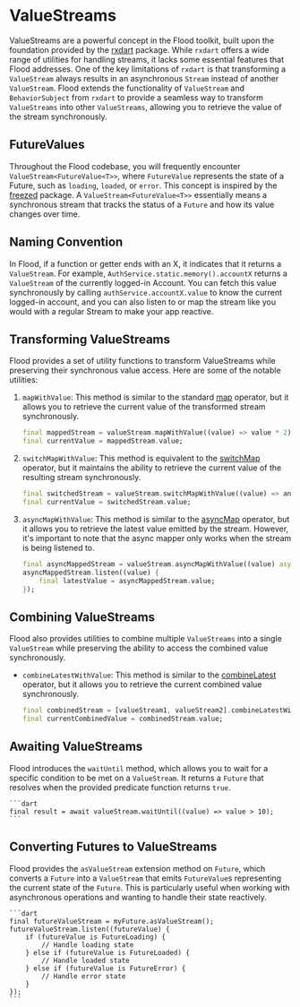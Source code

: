 # ValueStreams

ValueStreams are a powerful concept in the Flood toolkit, built upon the foundation provided by the [rxdart](https://pub.dev/packages/rxdart) package. While `rxdart` offers a wide range of utilities for handling streams, it lacks some essential features that Flood addresses. One of the key limitations of `rxdart` is that transforming a `ValueStream` always results in an asynchronous `Stream` instead of another `ValueStream`. Flood extends the functionality of `ValueStream` and `BehaviorSubject` from `rxdart` to provide a seamless way to transform `ValueStreams` into other `ValueStreams`, allowing you to retrieve the value of the stream synchronously.

## FutureValues

Throughout the Flood codebase, you will frequently encounter `ValueStream<FutureValue<T>>`, where `FutureValue` represents the state of a Future, such as `loading`, `loaded`, or `error`. This concept is inspired by the [freezed](https://pub.dev/packages/freezed) package. A `ValueStream<FutureValue<T>>` essentially means a synchronous stream that tracks the status of a `Future` and how its value changes over time.

## Naming Convention

In Flood, if a function or getter ends with an X, it indicates that it returns a `ValueStream`. For example, `AuthService.static.memory().accountX` returns a `ValueStream` of the currently logged-in Account. You can fetch this value synchronously by calling `authService.accountX.value` to know the current logged-in account, and you can also listen to or map the stream like you would with a regular Stream to make your app reactive.

## Transforming ValueStreams

Flood provides a set of utility functions to transform ValueStreams while preserving their synchronous value access. Here are some of the notable utilities:

1. `mapWithValue`: This method is similar to the standard [map](https://api.flutter.dev/flutter/dart-async/Stream/map.html) operator, but it allows you to retrieve the current value of the transformed stream synchronously.

    ```dart
    final mappedStream = valueStream.mapWithValue((value) => value * 2);
    final currentValue = mappedStream.value;
    ```

2. `switchMapWithValue`: This method is equivalent to the [switchMap](https://pub.dev/documentation/rxdart/latest/rx/SwitchMapExtension/switchMap.html) operator, but it maintains the ability to retrieve the current value of the resulting stream synchronously.

    ```dart
    final switchedStream = valueStream.switchMapWithValue((value) => anotherValueStream);
    final currentValue = switchedStream.value;
    ```

3. `asyncMapWithValue`: This method is similar to the [asyncMap](https://api.flutter.dev/flutter/dart-async/Stream/asyncMap.html) operator, but it allows you to retrieve the latest value emitted by the stream. However, it's important to note that the async mapper only works when the stream is being listened to.
    ```dart
    final asyncMappedStream = valueStream.asyncMapWithValue((value) async => await someAsyncOperation(value));
    asyncMappedStream.listen((value) {
        final latestValue = asyncMappedStream.value;
    });
    ```

## Combining ValueStreams

Flood also provides utilities to combine multiple `ValueStreams` into a single `ValueStream` while preserving the ability to access the combined value synchronously.

-   `combineLatestWithValue`: This method is similar to the [combineLatest](https://pub.dev/documentation/rxdart/latest/rx/CombineLatestStream-class.html) operator, but it allows you to retrieve the current combined value synchronously.

    ```dart
    final combinedStream = [valueStream1, valueStream2].combineLatestWithValue((values) => values.reduce((a, b) => a + b));
    final currentCombinedValue = combinedStream.value;
    ```

## Awaiting ValueStreams

Flood introduces the `waitUntil` method, which allows you to wait for a specific condition to be met on a `ValueStream`. It returns a `Future` that resolves when the provided predicate function returns `true`.

    ```dart
    final result = await valueStream.waitUntil((value) => value > 10);
    ```

## Converting Futures to ValueStreams

Flood provides the `asValueStream` extension method on `Future`, which converts a `Future` into a `ValueStream` that emits `FutureValue`s representing the current state of the `Future`. This is particularly useful when working with asynchronous operations and wanting to handle their state reactively.

    ```dart
    final futureValueStream = myFuture.asValueStream();
    futureValueStream.listen((futureValue) {
        if (futureValue is FutureLoading) {
            // Handle loading state
        } else if (futureValue is FutureLoaded) {
            // Handle loaded state
        } else if (futureValue is FutureError) {
            // Handle error state
        }
    });
    ```
